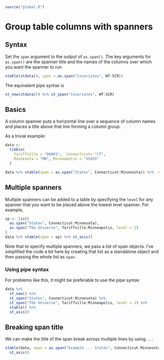 ```r
source("global.R")
```

# Group table columns with spanners


## Syntax

Set the `span` argument to the output of `as.span()`. The key arguments
for `as.span()` are the spanner title and the names of the columns
over which you want the spanner to run

```r
stable(stdata(), span = as.span("Covariates", WT:SCR))
```

The equivalent pipe syntax is

```r
st_new(stdata()) %>% st_span("Covariates", WT:SCR)
```



## Basics

A column spanner puts a horizontal line over a sequence of column names and 
places a title above that line forming a column group. 

As a trivial example: 

```r
data <- 
  tibble(
    Tariffville = "06081",  Connecticut= "CT", 
    Minnesota = "MN", Minneapolis = "55455"
  ) 

data %>% stable(span = as.span("States", Connecticut:Minnesota)) %>%  st_asis()
```

## Multiple spanners

Multiple spanners can be added to a table by specifying the `level` for any 
spanner that you want to be placed above the lowest level spanner.  For 
example, 

```r
sp <- list(
  as.span("States", Connecticut:Minnesota), 
  as.span("The Universe", Tariffville:Minneapolis, level = 2)
)
data %>% stable(span = sp) %>% st_asis()
```

Note that to specify multiple spanners, we pass a list of span objects. I've 
simplified the code a bit here by creating that list as a standalone object
and then passing the whole list as `span`.

### Using pipe syntax

For problems like this, it might be preferable to use the pipe syntax

```r
data %>%
  st_new() %>% 
  st_span("States", Connecticut:Minnesota) %>% 
  st_span("The Universe", Tariffville:Minneapolis, level = 2) %>% 
  stable() %>% 
  st_asis()
```

## Breaking span title

We can make the title of the span break across multiple lines by using `...`

```r
stable(data, span = as.span("Example ... States", Connecticut:Minnesota)) %>%
  st_asis()
```




